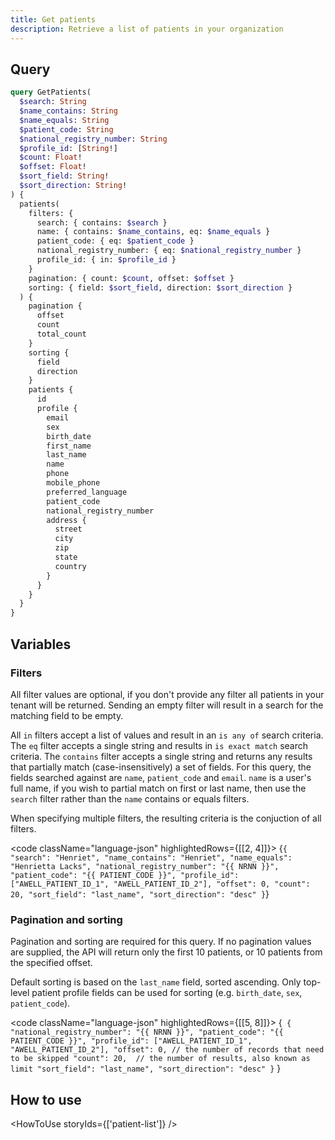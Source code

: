 ```yaml
---
title: Get patients
description: Retrieve a list of patients in your organization
---
```


## Query

```graphql
query GetPatients(
  $search: String
  $name_contains: String
  $name_equals: String
  $patient_code: String
  $national_registry_number: String
  $profile_id: [String!]
  $count: Float!
  $offset: Float!
  $sort_field: String!
  $sort_direction: String!
) {
  patients(
    filters: {
      search: { contains: $search }
      name: { contains: $name_contains, eq: $name_equals }
      patient_code: { eq: $patient_code }
      national_registry_number: { eq: $national_registry_number }
      profile_id: { in: $profile_id }
    }
    pagination: { count: $count, offset: $offset }
    sorting: { field: $sort_field, direction: $sort_direction }
  ) {
    pagination {
      offset
      count
      total_count
    }
    sorting {
      field
      direction
    }
    patients {
      id
      profile {
        email
        sex
        birth_date
        first_name
        last_name
        name
        phone
        mobile_phone
        preferred_language
        patient_code
        national_registry_number
        address {
          street
          city
          zip
          state
          country
        }
      }
    }
  }
}
```

## Variables

### Filters

All filter values are optional, if you don't provide any filter all patients in your tenant will be returned.
Sending an empty filter will result in a search for the matching field to be empty.

All `in` filters accept a list of values and result in an `is any of` search criteria. The `eq` filter accepts a single string and results in `is exact match` search criteria. The `contains` filter accepts a single string and returns any results that partially match (case-insensitively) a set of fields. For this query, the fields searched against are `name`, `patient_code` and `email`. `name` is a user's full name, if you wish to partial match on first or last name, then use the `search` filter rather than the `name` contains or equals filters.

When specifying multiple filters, the resulting criteria is the conjuction of all filters.

<code className="language-json" highlightedRows={[[2, 4]]}>
  {`
    {
      "search": "Henriet",
      "name_contains": "Henriet",
      "name_equals": "Henrietta Lacks",
      "national_registry_number": "{{ NRNN }}",
      "patient_code": "{{ PATIENT_CODE }}",
      "profile_id": ["AWELL_PATIENT_ID_1", "AWELL_PATIENT_ID_2"],
      "offset": 0,
      "count": 20,
      "sort_field": "last_name",
      "sort_direction": "desc"
    }
  `}
</code>

### Pagination and sorting

Pagination and sorting are required for this query. If no pagination values are supplied, the API will return only the first 10 patients, or 10 patients from the specified offset.

Default sorting is based on the `last_name` field, sorted ascending. Only top-level patient profile fields can be used for sorting (e.g. `birth_date`, `sex`, `patient_code`).

<code className="language-json" highlightedRows={[[5, 8]]}>
  {`
    {
      "national_registry_number": "{{ NRNN }}",
      "patient_code": "{{ PATIENT_CODE }}",
      "profile_id": ["AWELL_PATIENT_ID_1", "AWELL_PATIENT_ID_2"],
      "offset": 0, // the number of records that need to be skipped
      "count": 20,  // the number of results, also known as limit
      "sort_field": "last_name",
      "sort_direction": "desc"
    }`
  }
</code>

## How to use

<HowToUse storyIds={['patient-list']} />
